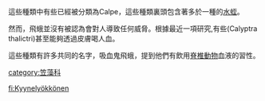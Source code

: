 {{RoughTranslation}}

這些種類中有些已經被分類為Calpe，這些種類裏頭包含著多於一種的[[水蛭|水蛭]]。

然而，飛蛾並沒有被認為會對人導致任何威脅。根據最近一項研究,有些(Calyptra thalictri)甚至能夠透過皮膚喝人血。

這些種類有許多共同的名字，吸血鬼飛蛾，提到他們有飲用[[脊椎動物|脊椎動物]]血液的習性。


[[category:笠藻科|category:笠藻科]]

[[fi:Kyynelyökkönen|fi:Kyynelyökkönen]]
